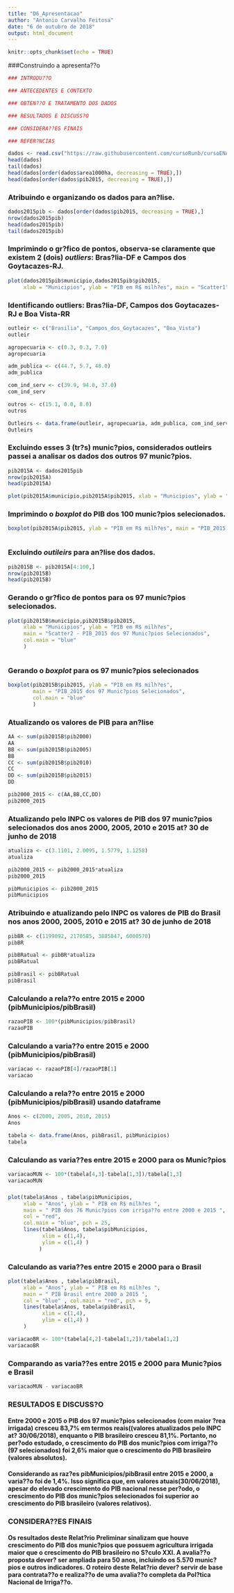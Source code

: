 ```yaml
---
title: "D6_Apresentacao"
author: "Antonio Carvalho Feitosa"
date: "6 de outubro de 2018"
output: html_document
---
```


```r
knitr::opts_chunk$set(echo = TRUE)
```

###Construindo a apresenta??o

```r
### INTRODU??O

### ANTECEDENTES E CONTEXTO

### OBTEN??O E TRATAMENTO DOS DADOS

### RESULTADOS E DISCUSS?O

### CONSIDERA??ES FINAIS

### REFER?NCIAS
```



```r
dados <- read.csv("https://raw.githubusercontent.com/cursoRunb/cursoENAP2018/master/Aula5/dadosAlunos/antonio/ANTONIO_areairrig1995pib.csv", sep =";", encoding ="latin1")
head(dados)
tail(dados)
head(dados[order(dados$area1000ha, decreasing = TRUE),])
head(dados[order(dados$pib2015, decreasing = TRUE),])

```

### Atribuindo e organizando os dados para an?lise.

```r
dados2015pib <- dados[order(dados$pib2015, decreasing = TRUE),]
nrow(dados2015pib)
head(dados2015pib)
tail(dados2015pib)

```

### Imprimindo o gr?fico de pontos, observa-se claramente que existem 2 (dois) $outliers$: Bras?lia-DF e Campos dos Goytacazes-RJ.

```r
plot(dados2015pib$municipio,dados2015pib$pib2015,
     xlab = "Municipios", ylab = "PIB em R$ milh?es", main = "Scatter1")

```

### Identificando outliers: Bras?lia-DF, Campos dos Goytacazes-RJ e Boa Vista-RR


```r
outleir <- c("Brasilia", "Campos_dos_Goytacazes", "Boa_Vista")
outleir

agropecuaria <- c(0.3, 0.3, 7.0)
agropecuaria

adm_publica <- c(44.7, 5.7, 48.0)
adm_publica

com_ind_serv <- c(39.9, 94.0, 37.0)
com_ind_serv

outros <- c(15.1, 0.0, 8.0)
outros

```

```r
Outleirs <- data.frame(outleir, agropecuaria, adm_publica, com_ind_serv, outros)
Outleirs

```

### Excluindo esses 3 (tr?s) munic?pios, considerados __outleirs__ passei a analisar os dados dos outros 97 munic?pios.

```r
pib2015A <- dados2015pib
nrow(pib2015A)
head(pib2015A)

```



```r
plot(pib2015A$municipio,pib2015A$pib2015, xlab = "Municipios", ylab = "PIB em R$ milh?es", main = "PIB_2015 dos 100 Munic?pios Selecionados")

```


### Imprimindo o _boxplot_ do PIB dos 100 munic?pios selecionados.

```r
boxplot(pib2015A$pib2015, ylab = "PIB em R$ milh?es", main = "PIB_2015 dos 100 Munic?pios Selecionados")



```

### Excluindo _outileirs_  para an?lise dos dados.

```r
pib2015B <- pib2015A[4:100,]
nrow(pib2015B)
head(pib2015B)

```

### Gerando o gr?fico de pontos para os 97 munic?pios selecionados.

```r
plot(pib2015B$municipio,pib2015B$pib2015,
     xlab = "Municipios", ylab = "PIB em R$ milh?es", 
     main = "Scatter2 - PIB_2015 dos 97 Munic?pios Selecionados", 
     col.main = "blue"
     )



```

### Gerando o _boxplot_ para os 97 munic?pios selecionados

```r
boxplot(pib2015B$pib2015, ylab = "PIB em R$ milh?es", 
        main = "PIB_2015 dos 97 Munic?pios Selecionados",
        col.main = "blue"
        )

```

### Atualizando os valores de PIB para an?lise

```r
AA <- sum(pib2015B$pib2000)
AA
BB <- sum(pib2015B$pib2005)
BB
CC <- sum(pib2015B$pib2010)
CC
DD <- sum(pib2015B$pib2015)
DD

```

```r
pib2000_2015 <- c(AA,BB,CC,DD)
pib2000_2015


```

### Atualizando pelo INPC os valores de PIB dos 97 munic?pios selecionados dos anos 2000, 2005, 2010 e 2015 at? 30 de junho de 2018

```r
atualiza <- c(3.1101, 2.0095, 1.5779, 1.1258)
atualiza

```

```r
pib2000_2015 <- pib2000_2015*atualiza
pib2000_2015

pibMunicipios <- pib2000_2015
pibMunicipios

```

### Atribuindo e atualizando pelo INPC os valores de PIB do Brasil nos anos 2000, 2005, 2010 e 2015 at? 30 de junho de 2018

```r
pibBR <- c(1199092, 2170585, 3885847, 6000570)
pibBR

pibBRatual <- pibBR*atualiza
pibBRatual

pibBrasil <- pibBRatual
pibBrasil

```

### Calculando a rela??o entre 2015 e 2000 (pibMunicipios/pibBrasil)

```r
razaoPIB <- 100*(pibMunicipios/pibBrasil)
razaoPIB

```

### Calculando a varia??o entre 2015 e 2000 (pibMunicipios/pibBrasil)

```r
variacao <- razaoPIB[4]/razaoPIB[1]
variacao


```

### Calculando a rela??o entre 2015 e 2000 (pibMunicipios/pibBrasil) usando dataframe

```r
Anos <- c(2000, 2005, 2010, 2015)
Anos

```


```r
tabela <- data.frame(Anos, pibBrasil, pibMunicipios)
tabela

```

### Calculando as varia??es entre 2015 e 2000 para os Munic?pios

```r
variacaoMUN <- 100*(tabela[4,3]-tabela[1,3])/tabela[1,3]
variacaoMUN

```

### 

```r
plot(tabela$Anos , tabela$pibMunicipios,
     xlab = "Anos", ylab = " PIB em R$ milh?es ", 
     main = " PIB dos 76 Munic?pios com irriga??o entre 2000 e 2015 ",
     col = "red",
     col.main = "blue", pch = 25,
     lines(tabela$Anos, tabela$pibMunicipios,
           xlim = c(1,4),
           ylim = c(1,4) )
          )

```

### Calculando as varia??es entre 2015 e 2000 para o Brasil

```r
plot(tabela$Anos , tabela$pibBrasil, 
     xlab = "Anos", ylab = " PIB em R$ milh?es ", 
     main = " PIB Brasil entre 2000 a 2015 ", 
     col = "blue" , col.main = "red", pch = 9,
     lines(tabela$Anos, tabela$pibBrasil,
           xlim = c(1,4),
           ylim = c(1,4) )
     )

```


```r
variacaoBR <- 100*(tabela[4,2]-tabela[1,2])/tabela[1,2]
variacaoBR


```

### Comparando as varia??es entre 2015 e 2000 para Munic?pios e Brasil

```r
variacaoMUN - variacaoBR

```

### RESULTADOS E DISCUSS?O

#### Entre 2000 e 2015 o PIB dos 97 munic?pios selecionados (com maior ?rea irrigada) cresceu 83,7% em termos reais((valores atualizados pelo INPC at? 30/06/2018), enquanto o PIB brasileiro cresceu 81,1%. Portanto, no per?odo estudado, o crescimento do PIB dos munic?pios com irriga??o (97 selecionados) foi 2,6% maior que o crescimento do PIB brasileiro (valores absolutos).

#### Considerando as raz?es pibMunicipios/pibBrasil entre 2015 e 2000, a varia??o foi de 1,4%. Isso significa que, em valores atuais(30/06/2018), apesar do elevado crescimento do PIB nacional nesse per?odo, o crescimento do PIB dos munic?pios selecionados foi superior ao crescimento do PIB brasileiro (valores relativos).

### CONSIDERA??ES FINAIS

#### Os resultados deste __Relat?rio Preliminar__ sinalizam que houve crescimento do PIB dos munic?pios que possuem agricultura irrigada maior que o crescimento do PIB brasileiro no S?culo XXI. A avalia??o proposta dever? ser ampliada para 50 anos, incluindo os 5.570 munic?pios e outros indicadores. O roteiro deste Relat?rio dever? servir de base para contrata??o e realiza??o de uma avalia??o completa da __Pol?tica Nacional de Irriga??o__.
